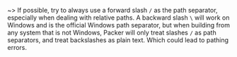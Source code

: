 ~> If possible, try to always use a forward slash `/` as the path separator,
especially when dealing with relative paths. A backward slash `\` will work on
Windows and is the official Windows path separator, but when building from any
system that is not Windows, Packer will only treat slashes `/` as path
separators, and treat backslashes as plain text. Which could lead to pathing
errors.
